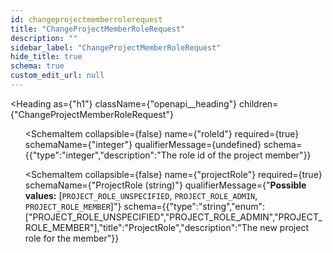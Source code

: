 ```yaml
---
id: changeprojectmemberrolerequest
title: "ChangeProjectMemberRoleRequest"
description: ""
sidebar_label: "ChangeProjectMemberRoleRequest"
hide_title: true
schema: true
custom_edit_url: null
---
```



<Heading
  as={"h1"}
  className={"openapi__heading"}
  children={"ChangeProjectMemberRoleRequest"}
>
</Heading>





<ul>
  <SchemaItem
    collapsible={false}
    name={"projectId"}
    required={true}
    schemaName={"string"}
    qualifierMessage={undefined}
    schema={{"type":"string"}}
  >
    
  </SchemaItem><SchemaItem
    collapsible={false}
    name={"roleId"}
    required={true}
    schemaName={"integer"}
    qualifierMessage={undefined}
    schema={{"type":"integer","description":"The role id of the project member"}}
  >
    
  </SchemaItem><SchemaItem
    collapsible={false}
    name={"projectRole"}
    required={true}
    schemaName={"ProjectRole (string)"}
    qualifierMessage={"**Possible values:** [`PROJECT_ROLE_UNSPECIFIED`, `PROJECT_ROLE_ADMIN`, `PROJECT_ROLE_MEMBER`]"}
    schema={{"type":"string","enum":["PROJECT_ROLE_UNSPECIFIED","PROJECT_ROLE_ADMIN","PROJECT_ROLE_MEMBER"],"title":"ProjectRole","description":"The new project role for the member"}}
  >
    
  </SchemaItem>
</ul>
            